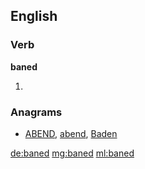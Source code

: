 ==English==

===Verb===
'''baned'''

# {{past of|[[bane]]}}

===Anagrams===
* [[ABEND#English|ABEND]], [[abend#English|abend]], [[Baden#English|Baden]]

[[de:baned]]
[[mg:baned]]
[[ml:baned]]